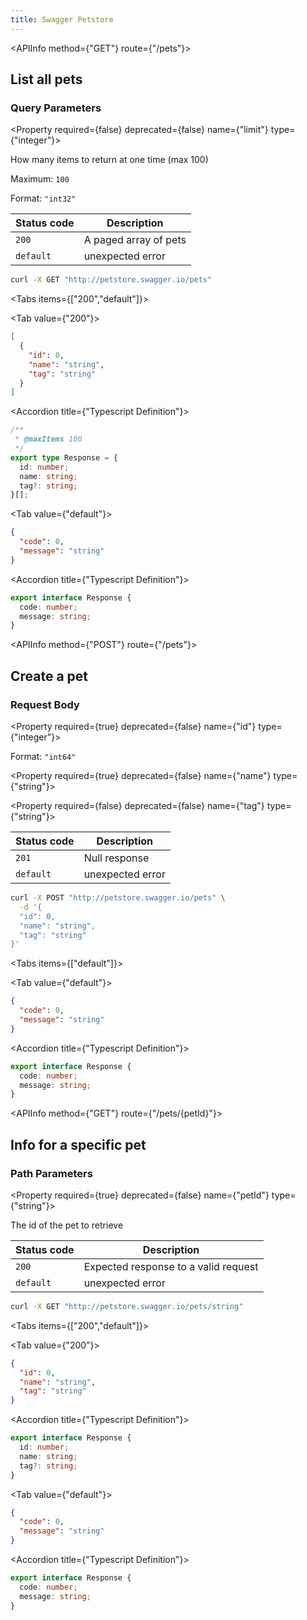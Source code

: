 ```yaml
---
title: Swagger Petstore
---
```



<Root>

<API>

<APIInfo method={"GET"} route={"/pets"}>

## List all pets

### Query Parameters

<Property required={false} deprecated={false} name={"limit"} type={"integer"}>

How many items to return at one time (max 100)

<span>Maximum:  `100`</span>

<span>Format:  `"int32"`</span>

</Property>

| Status code | Description |
| ----------- | ----------- |
| `200` | A paged array of pets |
| `default` | unexpected error |

</APIInfo>

<APIExample>

```bash title="curl"
curl -X GET "http://petstore.swagger.io/pets"
```

<Tabs items={["200","default"]}>

<Tab value={"200"}>



```json title="Example Response"
[
  {
    "id": 0,
    "name": "string",
    "tag": "string"
  }
]
```

<Accordions>

<Accordion title={"Typescript Definition"}>

```ts
/**
 * @maxItems 100
 */
export type Response = {
  id: number;
  name: string;
  tag?: string;
}[];

```

</Accordion>

</Accordions>

</Tab>

<Tab value={"default"}>



```json title="Example Response"
{
  "code": 0,
  "message": "string"
}
```

<Accordions>

<Accordion title={"Typescript Definition"}>

```ts
export interface Response {
  code: number;
  message: string;
}

```

</Accordion>

</Accordions>

</Tab>

</Tabs>

</APIExample>

</API>

<API>

<APIInfo method={"POST"} route={"/pets"}>

## Create a pet

### Request Body



<Property required={true} deprecated={false} name={"id"} type={"integer"}>



<span>Format:  `"int64"`</span>

</Property>

<Property required={true} deprecated={false} name={"name"} type={"string"}>



</Property>

<Property required={false} deprecated={false} name={"tag"} type={"string"}>



</Property>

| Status code | Description |
| ----------- | ----------- |
| `201` | Null response |
| `default` | unexpected error |

</APIInfo>

<APIExample>

```bash title="curl"
curl -X POST "http://petstore.swagger.io/pets" \
  -d '{
  "id": 0,
  "name": "string",
  "tag": "string"
}'
```

<Tabs items={["default"]}>

<Tab value={"default"}>



```json title="Example Response"
{
  "code": 0,
  "message": "string"
}
```

<Accordions>

<Accordion title={"Typescript Definition"}>

```ts
export interface Response {
  code: number;
  message: string;
}

```

</Accordion>

</Accordions>

</Tab>

</Tabs>

</APIExample>

</API>

<API>

<APIInfo method={"GET"} route={"/pets/{petId}"}>

## Info for a specific pet

### Path Parameters

<Property required={true} deprecated={false} name={"petId"} type={"string"}>

The id of the pet to retrieve

</Property>

| Status code | Description |
| ----------- | ----------- |
| `200` | Expected response to a valid request |
| `default` | unexpected error |

</APIInfo>

<APIExample>

```bash title="curl"
curl -X GET "http://petstore.swagger.io/pets/string"
```

<Tabs items={["200","default"]}>

<Tab value={"200"}>



```json title="Example Response"
{
  "id": 0,
  "name": "string",
  "tag": "string"
}
```

<Accordions>

<Accordion title={"Typescript Definition"}>

```ts
export interface Response {
  id: number;
  name: string;
  tag?: string;
}

```

</Accordion>

</Accordions>

</Tab>

<Tab value={"default"}>



```json title="Example Response"
{
  "code": 0,
  "message": "string"
}
```

<Accordions>

<Accordion title={"Typescript Definition"}>

```ts
export interface Response {
  code: number;
  message: string;
}

```

</Accordion>

</Accordions>

</Tab>

</Tabs>

</APIExample>

</API>

</Root>